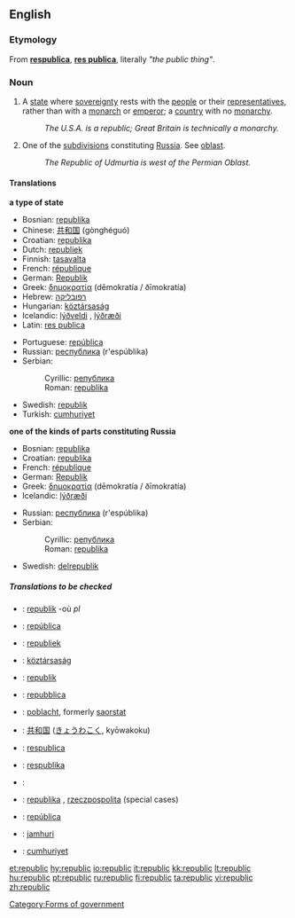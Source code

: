 {{wikipedia|Republic}}
<!--{{see|Republic}}-->
==English==

===Etymology===
From {{L.}} '''[[respublica]]''', '''[[res publica]]''', literally ''"the public thing"''.

===Noun===
{{en-noun}}

#A [[state]] where [[sovereignty]] rests with the [[people]] or their [[representatives]], rather than with a [[monarch]] or [[emperor]]; a [[country]] with no [[monarchy]].
#: ''The U.S.A. is a republic; Great Britain is technically a monarchy.''
#One of the [[subdivision]]s constituting [[Russia]]. See [[oblast]].
#:''The Republic of Udmurtia is west of the Permian Oblast.''
{{wikipedia|Republics of Russia}}

====Translations====
'''a type of state'''
{{top}}
*Bosnian: [[republika#Bosnian|republika]] {{f}}
*Chinese: [[共和国]] (gònghéguó)
*Croatian: [[republika#Croatian|republika]] {{f}}
*Dutch: [[republiek]] {{f}}
*Finnish: [[tasavalta]]
*French: [[république]] {{f}}
*German: [[Republik]] {{f}}
*Greek: [[δημοκρατία]] (dēmokratía / ðīmokratía)
*Hebrew: [[רפובליקה]] {{f}}
*Hungarian: [[köztársaság]]
*Icelandic: [[lýðveldi]] {{n}}, [[lýðræði]] {{n}}
*Latin: [[res publica]] 
{{mid}}
*Portuguese: [[república]] {{f}}
*Russian: [[республика]] (r'espúblika) {{f}}
*Serbian:
*:Cyrillic: [[република#Serbian|република]] {{f}}
*:Roman: [[republika#Serbian|republika]] {{f}}
*Swedish: [[republik]] {{c}}
*Turkish: [[cumhuriyet]]
{{bottom}}

'''one of the kinds of parts constituting Russia'''
{{top}}
*Bosnian: [[republika#Bosnian|republika]] {{f}}
*Croatian: [[republika#Croatian|republika]] {{f}}
*French: [[république]] {{f}}
*German: [[Republik]] {{f}}
*Greek: [[δημοκρατία]] (dēmokratía / ðīmokratía)
*Icelandic: [[lýðræði]] {{n}}
{{mid}}
*Russian: [[республика]] (r'espúblika) {{f}}
*Serbian:
*:Cyrillic: [[република#Serbian|република]] {{f}}
*:Roman: [[republika#Serbian|republika]] {{f}}
*Swedish: [[delrepublik]] {{c}}
{{bottom}}

=====Translations to be checked=====
{{checktrans}}
*{{ttbc|Breton}}: [[republik]] {{f}} -où ''pl''
*{{ttbc|Catalan}}: [[república]] {{f}}
*{{ttbc|Dutch}}: [[republiek]]
*{{ttbc|Hungarian}}: [[köztársaság]]
*{{ttbc|Indonesian}}: [[republik]]
*{{ttbc|Italian}}: [[repubblica]] {{f}}
*{{ttbc|Irish}}: [[poblacht]], formerly [[saorstat]]
*{{ttbc|Japanese}}: [[共和国]] ([[きょうわこく]], kyōwakoku)
*{{ttbc|Latin}}: [[respublica]]
*{{ttbc|Lithuanian}}: [[respublika]] {{f}}
*{{ttbc|Persian}}: {{FAchar|[[جمهوری]]}}
*{{ttbc|Polish}}: [[republika]] {{f}}, [[rzeczpospolita]] {{f}} (special cases)
*{{ttbc|Spanish}}: [[república]] {{f}}
*{{ttbc|Swahili}}: [[jamhuri]]
*{{ttbc|Turkish}}: [[cumhuriyet]]

[[Category:Forms of government]]

[[et:republic]]
[[hy:republic]]
[[io:republic]]
[[it:republic]]
[[kk:republic]]
[[lt:republic]]
[[hu:republic]]
[[pt:republic]]
[[ru:republic]]
[[fi:republic]]
[[ta:republic]]
[[vi:republic]]
[[zh:republic]]